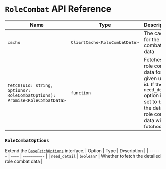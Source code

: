 # `RoleCombat` API Reference

| Name                                                                              | Type                           | Description                                                                                                                                     |
| --------------------------------------------------------------------------------- | ------------------------------ | ----------------------------------------------------------------------------------------------------------------------------------------------- |
| `cache`                                                                           | `ClientCache<RoleCombatData>` | The cache for the role combat data                                                                                                            |
| `fetch(uid: string, options?: RoleCombatOptions): Promise<RoleCombatData>` | `function`                     | Fetches the role combat data for the given user id. If the `need_detail` option is set to `true`, the detailed role combat data will be fetched. |

### `RoleCombatOptions`

Extend the [`BaseFetchOptions`](/api_reference/routes/base) interface.
| Option | Type | Description |
| ------ | ---- | ----------- |
| `need_detail` | `boolean?` | Whether to fetch the detailed role combat data |
